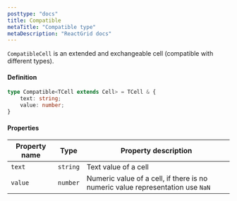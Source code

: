 ```yaml
---
posttype: "docs"
title: Compatible
metaTitle: "Compatible type"
metaDescription: "ReactGrid docs"
---
```


`CompatibleCell` is an extended and exchangeable cell (compatible with different types). 

#### Definition

```ts
type Compatible<TCell extends Cell> = TCell & {
    text: string;
    value: number;
}
```

#### Properties

| Property name     | Type                  | Property description  |
| -----------       | --------              | -------------------------|
| `text`            | `string`              | Text value of a cell  |
| `value`           | `number`              | Numeric value of a cell, if there is no numeric value representation use `NaN` |